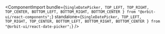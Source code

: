 
<ComponentImport
    bundle={`
            SingleDatePicker,
            TOP_LEFT,
            TOP_RIGHT,
            TOP_CENTER,
            BOTTOM_LEFT,
            BOTTOM_RIGHT,
            BOTTOM_CENTER
        } from "@orbit-ui/react-components";
    `}
    standalone={`
            SingleDatePicker,
            TOP_LEFT,
            TOP_RIGHT,
            TOP_CENTER,
            BOTTOM_LEFT,
            BOTTOM_RIGHT,
            BOTTOM_CENTER
        } from "@orbit-ui/react-date-picker";
    `}
/>
